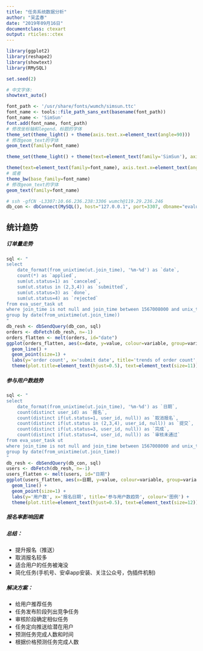 ```yaml
---
title: "任务系统数据分析"
author: "吴孟春"
date: "2019年09月16日"
documentclass: ctexart
output: rticles::ctex
---
```


```r
library(ggplot2)
library(reshape2)
library(showtext)
library(RMySQL)

set.seed(2)

# 中文字体:
showtext_auto()

font_path <- '/usr/share/fonts/wumch/simsun.ttc'
font_name <- tools::file_path_sans_ext(basename(font_path))
font_name <- 'SimSun'
font.add(font_name, font_path)
# 修改坐标轴和legend、标题的字体
theme_set(theme_light() + theme(axis.text.x=element_text(angle=90)))
# 修改geom_text的字体
geom_text(family=font_name)

theme_set(theme_light() + theme(text=element_text(family='SimSun'), axis.text.x=element_text(angle=90)))

theme(text=element_text(family=font_name), axis.text.x=element_text(angle = 90))
# 或者
theme_bw(base_family=font_name)
# 修改geom_text的字体
geom_text(family=font_name)

# ssh -gfCN -L3307:10.66.236.238:3306 wumch@119.29.236.246
db_con <- dbConnect(MySQL(), host="127.0.0.1", port=3307, dbname="evaluate", user="eva_dev", password="memuu@2101")
```

## 统计趋势

##### 订单量走势
```r
sql <- "
select
    date_format(from_unixtime(ut.join_time), '%m-%d') as `date`,
    count(*) as `applied`,
    sum(ut.status=1) as `canceled`,
    sum(ut.status in (2,3,4)) as `submitted`,
    sum(ut.status=3) as `done`,
    sum(ut.status=4) as `rejected`
from eva_user_task ut
where join_time is not null and join_time between 1567008000 and unix_timestamp(date_format(now(), '%Y-%m-%d'))-1
group by date(from_unixtime(ut.join_time))
"
db_resh <- dbSendQuery(db_con, sql)
orders <- dbFetch(db_resh, n=-1)
orders_flatten <- melt(orders, id="date")
ggplot(orders_flatten, aes(x=date, y=value, colour=variable, group=variable)) + 
  geom_line() + 
  geom_point(size=1) + 
  labs(y='order count', x='submit date', title='trends of order count', colour='legend') +
  theme(plot.title=element_text(hjust=0.5), text=element_text(size=11))
```

##### 参与用户数趋势
```r
sql <- "
select
    date_format(from_unixtime(ut.join_time), '%m-%d') as `日期`,
    count(distinct user_id) as `报名`,
    count(distinct if(ut.status=1, user_id, null)) as `取消报名`,
    count(distinct if(ut.status in (2,3,4), user_id, null)) as `提交`,
    count(distinct if(ut.status=3, user_id, null)) as `完成`,
    count(distinct if(ut.status=4, user_id, null)) as `审核未通过`
from eva_user_task ut
where join_time is not null and join_time between 1567008000 and unix_timestamp(date_format(now(), '%Y-%m-%d'))-1
group by date(from_unixtime(ut.join_time))
"
db_resh <- dbSendQuery(db_con, sql)
users <- dbFetch(db_resh, n=-1)
users_flatten <- melt(users, id="日期")
ggplot(users_flatten, aes(x=日期, y=value, colour=variable, group=variable)) + 
  geom_line() + 
  geom_point(size=1) + 
  labs(y='用户数', x='报名日期', title='参与用户数趋势', colour='图例') +
  theme(plot.title=element_text(hjust=0.5), text=element_text(size=12))
```

##### 报名率影响因素

##### 总结：
* 提升报名（推送）
* 取消报名较多
* 适合用户的任务被淹没
* 简化任务(手机号、安卓app安装、关注公众号，伪插件机制)

##### 解决方案：
- 给用户推荐任务
- 任务发布阶段列出竞争任务
- 审核阶段确定相似任务
- 任务定向推送给潜在用户
- 预测任务完成人数和时间
- 根据价格预测任务完成人数